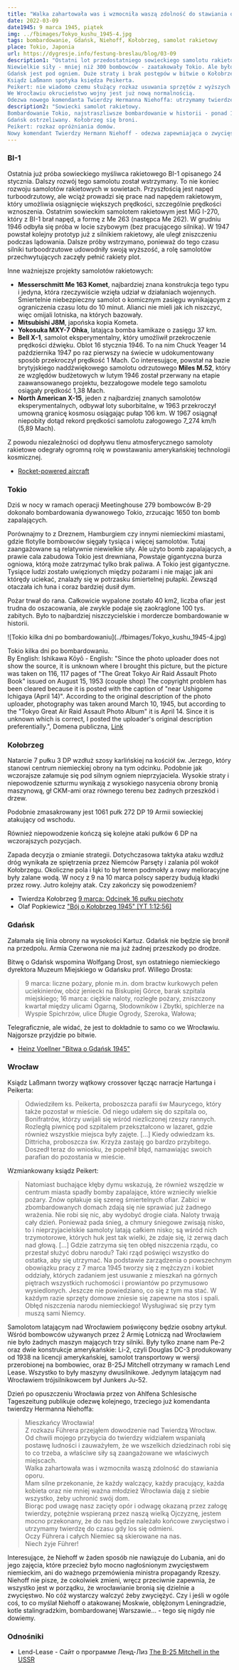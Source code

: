 ```yaml
---
title: "Walka zahartowała was i wzmocniła waszą zdolność do stawiania oporu."
date: 2022-03-09
date1945: 9 marca 1945, piątek
img: ../fbimages/Tokyo_kushu_1945-4.jpg
tags: bombardowanie, Gdańsk, Niehoff, Kołobrzeg, samolot rakietowy
place: Tokio, Japonia
url: https://dygresje.info/festung-breslau/blog/03-09
description1: "Ostatni lot przedostatniego sowieckiego samolotu rakietowego.
Niewielkie siły - mniej niż 300 bombowców - zaatakowały Tokio. Ale było to miasto w większości drewniane, a użyto bomb zapalających. Skutkiem była największa liczba bezpośrednich ofiar bombardowania w historii świata - ponad 100 tys zabitych.
Gdańsk jest pod ogniem. Duże straty i brak postępów w bitwie o Kołobrzeg.
Ksiądz Laßmann spotyka księdza Peikerta.
Peikert: nie wiadomo czemu służący rozkaz usuwania sprzętów z wyższych pięter na podwórza.
We Wrocławiu okrucieństwo wojny jest już nową normalnością.
Odezwa nowego komendanta Twierdzy Hermanna Niehoffa: utrzymamy twierdzę do czasu gdy los się odmieni."
description2: "Sowiecki samolot rakietowy.
Bombardowanie Tokio, najstraszliwsze bombardowanie w historii - ponad 100 tys. zabitych.
Gdańsk ostrzeliwany. Kołobrzeg się broni.
Peikert: rozkaz opróżniania domów.
Nowy komendant Twierdzy Hermann Niehoff - odezwa zapewniająca o zwycięstwie."
---
```


### BI-1

Ostatnia już próba sowieckiego myśliwca rakietowego BI-1 opisanego 24 stycznia. Dalszy rozwój tego samolotu został wstrzymany.  To nie koniec rozwoju samolotów rakietowych w sowietach. Przyszłością jest napęd turboodrzutowy, ale wciąż prowadzi się prace nad napędem rakietowym, który umożliwia osiągnięcie większych prędkości, szczególnie prędkości wznoszenia. Ostatnim sowieckim samolotem rakietowym jest MiG I-270, który z BI-1 brał napęd, a formę z Me 263 (następca Me 262). W grudniu 1946 odbyła się próba w locie szybowym (bez pracującego silnika). W 1947 powstał kolejny prototyp już z silnikiem rakietowy, ale uległ zniszczeniu podczas lądowania. Dalsze próby wstrzymano, ponieważ do tego czasu silniki turboodrzutowe udowodniły swoją wyższość, a rolę samolotów przechwytujących zaczęły pełnić rakiety plot.

Inne ważniejsze projekty samolotów rakietowych:

- **Messerschmitt Me 163 Komet**, najbardziej znana konstrukcja tego typu i jedyna, która rzeczywiście wzięła udział w działaniach wojennych. Śmiertelnie niebezpieczny samolot o komicznym zasięgu wynikającym z ograniczenia czasu lotu do 10 minut. Alianci nie mieli jak ich niszczyć, więc omijali lotniska, na których bazowały.
- **Mitsubishi J8M**, japońska kopia Kometa.
- **Yokosuka MXY-7 Ohka**, latająca bomba kamikaze o zasięgu 37 km.
- **Bell X-1**, samolot eksperymentalny, który umożliwił przekroczenie prędkości dźwięku. Oblot 16 stycznia 1946. To na nim Chuck Yeager 14 października 1947 po raz pierwszy na świecie w udokumentowany sposób przekroczył prędkość 1 Mach. Co interesujące, powstał na bazie brytyjskiego naddźwiękowego samolotu odrzutowego **Miles M.52**, który ze względów budżetowych w lutym 1946 został przerwany na etapie zaawansowanego projektu, bezzałogowe modele tego samolotu osiągały prędkość 1,38 Mach.
- **North American X-15**, jeden z najbardziej znanych samolotów eksperymentalnych, odbywał loty suborbitalne, w 1963 przekroczył umowną granicę kosmosu osiągając pułap 106 km. W 1967 osiągnął niepobity dotąd rekord prędkości samolotu załogowego 7_274 km/h (5,89 Mach).

Z powodu niezależności od dopływu tlenu atmosferycznego samoloty rakietowe odegrały ogromną rolę w powstawaniu amerykańskiej technologii kosmicznej.

- [Rocket-powered aircraft](https://en.wikipedia.org/wiki/Rocket-powered_aircraft)

### Tokio

Dziś w nocy w ramach operacji Meetinghouse 279 bombowców B-29 dokonało bombardowania dywanowego Tokio, zrzucając 1650 ton bomb zapalających.

<SeeAlso txt="Wojna na Pacyfiku 1945" url="/festung-breslau/article/pacyfik-1945" />

Porównajmy to z Dreznem, Hamburgiem czy innymi niemieckimi miastami, gdzie flotylle bombowców sięgały tysiąca i więcej samolotów. Tutaj zaangażowane są relatywnie niewielkie siły. Ale użyto bomb zapalających, a prawie cala zabudowa Tokio jest drewniana, Powstaje gigantyczna burza ogniowa, którą może zatrzymać tylko brak paliwa. A Tokio jest gigantyczne. Tysiące ludzi zostało uwięzionych między pożarami i nie mając jak ani którędy uciekać, znalazły się w potrzasku śmiertelnej pułapki. Zewsząd otaczała ich łuna i coraz bardziej dusił dym.

Pożar trwał do rana. Całkowicie wypalone zostało 40 km2, liczba ofiar jest trudna do oszacowania, ale zwykle podaje się zaokrąglone 100 tys. zabitych. Było to najbardziej niszczycielskie i mordercze bombardowanie w historii.

<BoxImageWrapper>
![Tokio kilka dni po bombardowaniu](../fbimages/Tokyo_kushu_1945-4.jpg)

Tokio kilka dni po bombardowaniu.<br />
By English: Ishikawa Kōyō - English: "Since the photo uploader does not show the source, it is unknown where I brought this picture, but the picture was taken on 116, 117 pages of "The Great Tokyo Air Raid Assault Photo Book" issued on August 15, 1953 (couple shop) The copyright problem has been cleared because it is posted with the caption of "near Ushigome Ichigaya (April 14)". According to the original description of the photo uploader, photography was taken around March 10, 1945, but according to the "Tokyo Great Air Raid Assault Photo Album" it is April 14. Since it is unknown which is correct, I posted the uploader's original description preferentially.", Domena publiczna, [Link](https://commons.wikimedia.org/w/index.php?curid=3681459)
</BoxImageWrapper>

### Kołobrzeg

Natarcie 7 pułku 3 DP wzdłuż szosy karlińskiej na kościół św. Jerzego, który stanowi centrum niemieckiej obrony na tym odcinku. Podobnie jak wczorajsze załamuje się pod silnym ogniem nieprzyjaciela. Wysokie straty i niepowodzenie szturmu wynikają z wysokiego nasycenia obrony bronią maszynową, gł CKM-ami oraz równego terenu bez żadnych przeszkód i drzew.

Podobnie zmasakrowany jest 1061 pułk 272 DP 19 Armii sowieckiej atakujący od wschodu.

Również niepowodzenie kończą się kolejne ataki pułków 6 DP na wczorajszych pozycjach.

Zapada decyzja o zmianie strategii. Dotychczasowa taktyka ataku wzdłuż dróg wynikała ze spiętrzenia przez Niemców Parsęty i zalania pól wokół Kołobrzegu. Okoliczne pola i łąki to był teren podmokły a rowy melioracyjne były zalane wodą. W nocy z 9 na 10 marca polscy saperzy budują kładki przez rowy. Jutro kolejny atak. Czy zakończy się powodzeniem?

- Twierdza Kołobrzeg [9 marca: Odcinek 16 pułku piechoty](https://twierdzakolobrzeg.pl/twierdza/rok-1945/195-9-marca-odcinek-16-pulku-piechoty)
- Olaf Popkiewicz ["Bój o Kołobrzeg 1945" [YT 1:12:56]](https://www.youtube.com/watch?v=FRcRu3hCS4c)

### Gdańsk

Załamała się linia obrony na wysokości Kartuz. Gdańsk nie będzie się bronił na przedpolu. Armia Czerwona nie ma już żadnej przeszkody po drodze.

Bitwę o Gdańsk wspomina Wolfgang Drost, syn ostatniego niemieckiego dyrektora Muzeum Miejskiego w Gdańsku prof. Willego Drosta:
>9 marca: liczne pożary, płonie m.in. dom bractw kurkowych pełen uciekinierów, obóz jeniecki na Biskupiej Górce, barak szpitala miejskiego; 16 marca: ciężkie naloty, rozległe pożary, zniszczony kwartał między ulicami Ogarną, Słodowników i Zbytki, spichlerze na Wyspie Spichrzów, ulice Długie Ogrody, Szeroka, Wałowa;

Telegraficznie, ale widać, że jest to dokładnie to samo co we Wrocławiu. Najgorsze przyjdzie po bitwie.

- [Heinz Voellner "Bitwa o Gdańsk 1945"](https://wiekdwudziesty.pl/bitwa-o-gdansk-1945/)

### Wrocław

Ksiądz Laßmann tworzy wątkowy crossover łącząc narracje Hartunga i Peikerta:
>Odwiedziłem ks. Peikerta, proboszcza parafii św Maurycego, który także pozostał w mieście. Od niego udałem się do szpitala oo, Bonifratrów, którzy uwijali się wśród niezliczonej rzeszy rannych. Rozległą piwnicę pod szpitalem przekształcono w lazaret, gdzie również wszystkie miejsca były zajęte. [...] Kiedy odwiedzam ks. Dittricha, proboszcza św. Krzyża zastaję go bardzo przybitego. Doszedł teraz do wniosku, że popełnił błąd, namawiając swoich parafian do pozostania w mieście.

Wzmiankowany ksiądz Peikert:
>Natomiast buchające kłęby dymu wskazują, że również wszędzie w centrum miasta spadły bomby zapalające, które wznieciły wielkie pożary. Znów opłakuje się szereg śmiertelnych ofiar. Zabici w zbombardowanych domach zdają się nie sprawiać już żadnego wrażenia. Nie robi się nic, aby wydobyć drogie ciała. Naloty trwają cały dzień. Ponieważ pada śnieg, a chmury śniegowe zwisają nisko, to i nieprzyjacielskie samoloty latają całkiem nisko; są wśród nich trzymotorowe, których huk jest tak wielki, że zdaje się, iż zerwą dach nad głową. [...] Gdzie zatrzyma się ten obłęd niszczenia rządu, co przestał służyć dobru narodu? Taki rząd poświęci wszystko do ostatka, aby się utrzymać. Na podstawie zarządzenia o powszechnym obowiązku pracy z 7 marca 1945 tworzy się z mężczyzn i kobiet oddziały, których zadaniem jest usuwanie z mieszkań na górnych piętrach wszystkich ruchomości i prowiantów po przymusowo wysiedlonych. Jeszcze nie powiedziano, co się z tym ma stać. W każdym razie sprzęty domowe zniesie się zapewne na stos i spali. Obłęd niszczenia narodu niemieckiego! Wysługiwać się przy tym muszą sami Niemcy.

Samolotom latającym nad Wrocławiem poświęcony będzie osobny artykuł. Wśród bombowców używanych przez 2 Armię Lotniczą nad Wrocławiem nie było żadnych maszyn mających trzy silniki. Były tylko znane nam Pe-2 oraz dwie konstrukcje amerykańskie: Li-2, czyli Douglas DC-3 produkowany od 1938 na licencji amerykańskiej, samolot transportowy w wersji przerobionej na bombowiec, oraz B-25J Mitchell otrzymany w ramach Lend Lease. Wszystko to były maszyny dwusilnikowe. Jedynym latającym nad Wrocławiem trójsilnikowcem był Junkers Ju-52.

Dzień po opuszczeniu Wrocławia przez von Ahlfena Schlesische Tageszeitung publikuje odezwę kolejnego, trzeciego już komendanta twierdzy Hermanna Niehoffa:
>Mieszkańcy Wrocławia!<br />
>Z rozkazu Führera przejąłem dowodzenie nad Twierdzą Wrocław.<br />
>Od chwili mojego przybycia do twierdzy widziałem wspaniałą postawę ludności i zauważyłem, że we wszelkich dziedzinach robi się to co trzeba, a właściwe siły są zaangażowane we właściwych miejscach.<br />
>Walka zahartowała was i wzmocniła waszą zdolność do stawiania oporu.<br />
>Mam silne przekonanie, że każdy walczący, każdy pracujący, każda kobieta oraz nie mniej ważna młodzież Wrocławia dają z siebie wszystko, żeby uchronić swój dom.<br />
>Biorąc pod uwagę nasz zacięty opór i odwagę okazaną przez załogę twierdzy, potężnie wspieraną przez naszą wielką Ojczyznę, jestem mocno przekonany, że do nas będzie należało końcowe zwycięstwo i utrzymamy twierdzę do czasu gdy los się odmieni.<br />
>Oczy Führera i całych Niemiec są skierowane na nas.<br />
>Niech żyje Führer!

Interesujące, że Niehoff w żaden sposób nie nawiązuje do Lubania, ani do jego zajęcia, które przecież było mocno nagłośnionym zwycięstwem niemieckim, ani do ważnego przemówienia ministra propagandy Rzeszy. Niehoff nie pisze, że cokolwiek zmieni, wręcz przeciwnie zapewnia, że wszystko jest w porządku, że wrocławianie bronią się dzielnie a zwycięstwo. No cóż wystarczy walczyć żeby zwyciężyć. Czy i jeśli w ogóle coś, to co myślał Niehoff o atakowanej Moskwie, oblężonym Leningradzie, kotle stalingradzkim, bombardowanej Warszawie... - tego się nigdy nie dowiemy.

### Odnośniki

- Lend-Lease - Сайт о программе Ленд-Лиз [The B-25 Mitchell in the USSR](https://lend-lease.net/articles-en/the-b-25-mitchell-in-the-ussr/)

